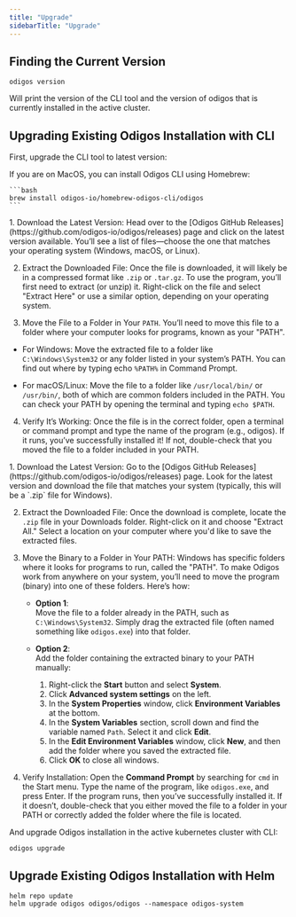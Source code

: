 ```yaml
---
title: "Upgrade"
sidebarTitle: "Upgrade"
---
```


## Finding the Current Version

```shell
odigos version
```

Will print the version of the CLI tool and the version of odigos that is currently installed in the active cluster.

## Upgrading Existing Odigos Installation with CLI

First, upgrade the CLI tool to latest version:

<Tabs>
  <Tab title="Homebrew">
    If you are on MacOS, you can install Odigos CLI using Homebrew:

    ```bash
    brew install odigos-io/homebrew-odigos-cli/odigos
    ```
  </Tab>
  <Tab title="GitHub Releases">
  1. Download the Latest Version: Head over to the [Odigos GitHub Releases](https://github.com/odigos-io/odigos/releases) page and click on the latest version available. You’ll see a list of files—choose the one that matches your operating system (Windows, macOS, or Linux).

  2. Extract the Downloaded File: Once the file is downloaded, it will likely be in a compressed format like `.zip` or `.tar.gz`. To use the program, you’ll first need to extract (or unzip) it. Right-click on the file and select "Extract Here" or use a similar option, depending on your operating system.

  3. Move the File to a Folder in Your `PATH`. You’ll need to move this file to a folder where your computer looks for programs, known as your "PATH".

   - For Windows: Move the extracted file to a folder like `C:\Windows\System32` or any folder listed in your system’s PATH. You can find out where by typing echo `%PATH%` in Command Prompt.

   - For macOS/Linux: Move the file to a folder like `/usr/local/bin/` or `/usr/bin/`, both of which are common folders included in the PATH. You can check your PATH by opening the terminal and typing `echo $PATH`.

  4. Verify It’s Working: Once the file is in the correct folder, open a terminal or command prompt and type the name of the program (e.g., odigos). If it runs, you’ve successfully installed it! If not, double-check that you moved the file to a folder included in your PATH.
  </Tab>
  <Tab title="Windows">
1. Download the Latest Version: Go to the [Odigos GitHub Releases](https://github.com/odigos-io/odigos/releases) page. Look for the latest version and download the file that matches your system (typically, this will be a `.zip` file for Windows).

2. Extract the Downloaded File: Once the download is complete, locate the `.zip` file in your Downloads folder. Right-click on it and choose "Extract All." Select a location on your computer where you'd like to save the extracted files.

3. Move the Binary to a Folder in Your PATH: Windows has specific folders where it looks for programs to run, called the "PATH". To make Odigos work from anywhere on your system, you’ll need to move the program (binary) into one of these folders. Here’s how:

   - **Option 1**:  
     Move the file to a folder already in the PATH, such as `C:\Windows\System32`. Simply drag the extracted file (often named something like `odigos.exe`) into that folder.
   
   - **Option 2**:  
     Add the folder containing the extracted binary to your PATH manually:
     1. Right-click the **Start** button and select **System**.
     2. Click **Advanced system settings** on the left.
     3. In the **System Properties** window, click **Environment Variables** at the bottom.
     4. In the **System Variables** section, scroll down and find the variable named `Path`. Select it and click **Edit**.
     5. In the **Edit Environment Variables** window, click **New**, and then add the folder where you saved the extracted file.
     6. Click **OK** to close all windows.

4. Verify Installation: Open the **Command Prompt** by searching for `cmd` in the Start menu. Type the name of the program, like `odigos.exe`, and press Enter. If the program runs, then you’ve successfully installed it. If it doesn’t, double-check that you either moved the file to a folder in your PATH or correctly added the folder where the file is located.

  </Tab>
</Tabs>

And upgrade Odigos installation in the active kubernetes cluster with CLI:

```shell
odigos upgrade
```

## Upgrade Existing Odigos Installation with Helm

```shell
helm repo update
helm upgrade odigos odigos/odigos --namespace odigos-system
```
